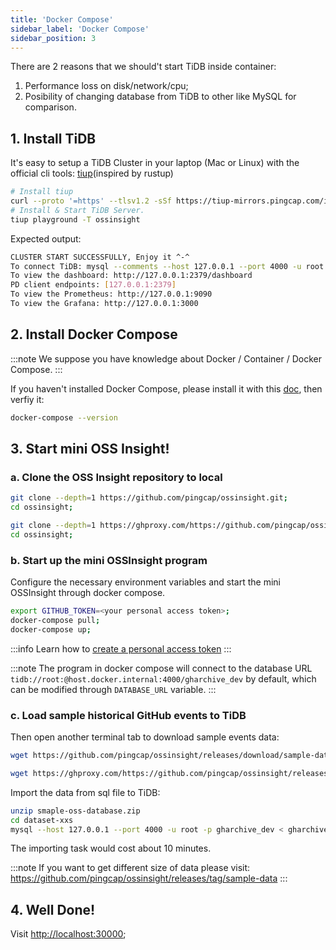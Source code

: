 ```yaml
---
title: 'Docker Compose'
sidebar_label: 'Docker Compose'
sidebar_position: 3
---
```



There are 2 reasons that we should't start TiDB inside container:

1. Performance loss on disk/network/cpu;
2. Posibility of changing database from TiDB to other like MySQL for comparison.

## 1. Install TiDB

It's easy to setup a TiDB Cluster in your laptop (Mac or Linux) with the official cli tools: [tiup](https://tiup.io/)(inspired by rustup)

```bash
# Install tiup
curl --proto '=https' --tlsv1.2 -sSf https://tiup-mirrors.pingcap.com/install.sh | sh
# Install & Start TiDB Server.
tiup playground -T ossinsight
```

Expected output:

```bash
CLUSTER START SUCCESSFULLY, Enjoy it ^-^
To connect TiDB: mysql --comments --host 127.0.0.1 --port 4000 -u root -p (no password)
To view the dashboard: http://127.0.0.1:2379/dashboard
PD client endpoints: [127.0.0.1:2379]
To view the Prometheus: http://127.0.0.1:9090
To view the Grafana: http://127.0.0.1:3000
```

## 2. Install Docker Compose

:::note
We suppose you have knowledge about Docker / Container / Docker Compose.
:::

If you haven't installed Docker Compose, please install it with this [doc](https://docs.docker.com/compose/install/), then verfiy it:

```bash
docker-compose --version
```

## 3. Start mini OSS Insight!

### a. Clone the OSS Insight repository to local

<Tabs>
<TabItem value="github" label="GitHub" default>

```bash
git clone --depth=1 https://github.com/pingcap/ossinsight.git;
cd ossinsight;
```

</TabItem>
<TabItem value="ghproxy" label="GHProxy">

```bash
git clone --depth=1 https://ghproxy.com/https://github.com/pingcap/ossinsight.git;
cd ossinsight;
```

</TabItem>
</Tabs>

### b. Start up the mini OSSInsight program

Configure the necessary environment variables and start the mini OSSInsight through docker compose.

```bash
export GITHUB_TOKEN=<your personal access token>;
docker-compose pull;
docker-compose up;
```

:::info
Learn how to [create a personal access token](/workshop/mini-ossinsight/step-by-step/find-data-source#creating-a-personal-access-token)
:::

:::note
The program in docker compose will connect to the database URL `tidb://root:@host.docker.internal:4000/gharchive_dev` by default, which can be modified through `DATABASE_URL` variable.
:::

### c. Load sample historical GitHub events to TiDB

Then open another terminal tab to download sample events data:

<Tabs>
<TabItem value="github" label="GitHub" default>

```bash
wget https://github.com/pingcap/ossinsight/releases/download/sample-data/smaple-oss-database.zip;
```

</TabItem>
<TabItem value="ghproxy" label="GHProxy">

```bash
wget https://ghproxy.com/https://github.com/pingcap/ossinsight/releases/download/sample-data/smaple-oss-database.zip;
```

</TabItem>
</Tabs>

Import the data from sql file to TiDB:

```bash
unzip smaple-oss-database.zip
cd dataset-xxs
mysql --host 127.0.0.1 --port 4000 -u root -p gharchive_dev < gharchive_dev.github_events.000000000.sql
```

The importing task would cost about 10 minutes.

:::note
If you want to get different size of data please visit: 
https://github.com/pingcap/ossinsight/releases/tag/sample-data
:::

## 4. Well Done!

Visit [http://localhost:30000](http://localhost:30000);
